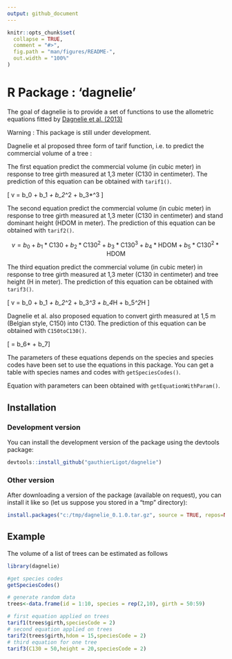 ```yaml
---
output: github_document
---
```


<!-- README.md is generated from README.Rmd. Please edit that file -->

```r
knitr::opts_chunk$set(
  collapse = TRUE,
  comment = "#>",
  fig.path = "man/figures/README-",
  out.width = "100%"
)
```

# R Package  : 'dagnelie'

<!-- badges: start -->
<!-- badges: end -->

The goal of dagnelie is to provide a set of functions to use the allometric equations fitted by [Dagnelie et al. (2013)](http://hdl.handle.net/2268/155356)

Warning : This package is still under development.

Dagnelie et al proposed three form of tarif function, i.e. to predict the commercial volume of a tree : 

The first equation predict the commercial volume (in cubic meter) in response to tree girth measured at 1,3 meter (C130 in centimeter). The prediction of this equation can be obtained with `tarif1()`.

\[ v = b_0 + b_1*\mbox{C130} + b_2*\mbox{C130}^2 + b_3*\mbox{C130}^3 \]

The second equation predict the commercial volume (in cubic meter) in response to tree girth measured at 1,3 meter (C130 in centimeter) and stand dominant height (HDOM in meter). The prediction of this equation can be obtained with `tarif2()`.

$$ v = b_0 + b_1*\mbox{C130} + b_2*\mbox{C130}^2 + b_3*\mbox{C130}^3 + b_4*\mbox{HDOM} + b_5*\mbox{C130}^2*\mbox{HDOM} $$

The third equation predict the commercial volume (in cubic meter) in response to tree girth measured at 1,3 meter (C130 in centimeter) and tree height (H in meter). The prediction of this equation can be obtained with `tarif3()`.

\[ v = b_0 + b_1*\mbox{C130} + b_2*\mbox{C130}^2 + b_3*\mbox{C130}^3 + b_4*H + b_5*\mbox{C130}^2*H \]

Dagnelie et al. also proposed equation to convert girth measured at 1,5 m (Belgian style, C150) into C130. The prediction of this equation can be obtained with `C150toC130()`.

\[  \mbox{C130}= b_6*\mbox{C150} + b_7\]

The parameters of these equations depends on the species and species codes have been set to use the equations in this package. You can get a table with species names and codes with `getSpeciesCodes()`.

Equation with parameters can been obtained with `getEquationWithParam()`.


## Installation

### Development version

You can install the development version of the package using the devtools package:

``` r
devtools::install_github("gauthierLigot/dagnelie")
```

### Other version

After downloading a version of the package (available on request), you can install it like so (let us suppose you stored in a "tmp" directory):

``` r
install.packages("c:/tmp/dagnelie_0.1.0.tar.gz", source = TRUE, repos=NULL)
```

## Example

The volume of a list of trees can be estimated as follows
```r
library(dagnelie)

#get species codes
getSpeciesCodes()

# generate random data
trees<-data.frame(id = 1:10, species = rep(2,10), girth = 50:59)

# first equation applied on trees
tarif1(trees$girth,speciesCode = 2)
# second equation applied on trees
tarif2(trees$girth,hdom = 15,speciesCode = 2)
# third equation for one tree
tarif3(C130 = 50,height = 20,speciesCode = 2)

```

